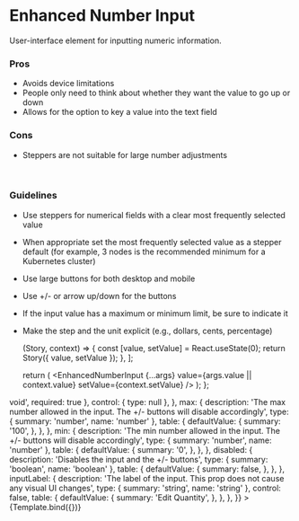 
<Meta title="Features/Enhanced Number Input" component={EnhancedNumberInput} />

# Enhanced Number Input

User-interface element for inputting numeric information.

### Pros

- Avoids device limitations
- People only need to think about whether they want the value to go up or down
- Allows for the option to key a value into the text field

### Cons

- Steppers are not suitable for large number adjustments

<br />

### Guidelines

- Use steppers for numerical fields with a clear most frequently selected value
- When appropriate set the most frequently selected value as a stepper default (for example, 3 nodes is the recommended minimum for a Kubernetes cluster)
- Use large buttons for both desktop and mobile
- Use +/- or arrow up/down for the buttons
- If the input value has a maximum or minimum limit, be sure to indicate it
- Make the step and the unit explicit (e.g., dollars, cents, percentage)

  (Story, context) => {
    const [value, setValue] = React.useState(0);
    return Story({ value, setValue });
  },
];

  return (
    <Paper>
      <EnhancedNumberInput
        {...args}
        value={args.value || context.value}
        setValue={context.setValue}
      />
    </Paper>
  );
};

<Canvas>
  <Story
    name="Enhanced Number Input"
    decorators={decorators}
    args={{
      value: 0,
      setValue: undefined,
      max: undefined,
      min: undefined,
      disabled: undefined,
      inputLabel: undefined,
    }}
    argTypes={{
      value: {
        description:
          'Allows you to control the numeric value of the input from outside the component',
        type: { summary: 'number', name: 'number', required: true },
      },
      setValue: {
        description: 'The function to update the numeric value',
        type: { summary: '(value: number) => void', required: true },
        control: { type: null },
      },
      max: {
        description:
          'The max number allowed in the input. The +/- buttons will disable accordingly',
        type: { summary: 'number', name: 'number' },
        table: {
          defaultValue: {
            summary: '100',
          },
        },
      },
      min: {
        description:
          'The min number allowed in the input. The +/- buttons will disable accordingly',
        type: { summary: 'number', name: 'number' },
        table: {
          defaultValue: {
            summary: '0',
          },
        },
      },
      disabled: {
        description: 'Disables the input and the +/- buttons',
        type: { summary: 'boolean', name: 'boolean' },
        table: {
          defaultValue: {
            summary: false,
          },
        },
      },
      inputLabel: {
        description:
          'The label of the input. This prop does not cause any visual UI changes',
        type: { summary: 'string', name: 'string' },
        control: false,
        table: {
          defaultValue: {
            summary: 'Edit Quantity',
          },
        },
      },
    }}
  >
    {Template.bind({})}
  </Story>
</Canvas>

<ArgsTable story="Enhanced Number Input" sort="requiredFirst"/>
